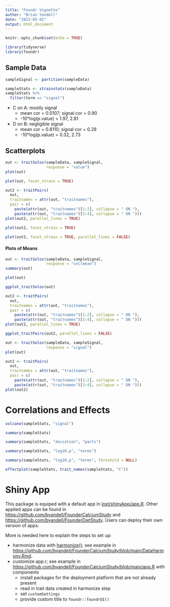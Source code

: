 ```yaml
---
title: "Foundr Vignette"
author: "Brian Yandell"
date: "2023-03-02"
output: html_document
---
```


```r
knitr::opts_chunk$set(echo = TRUE)
```

```r
library(tidyverse)
library(foundr)
```

## Sample Data
```r
sampleSignal <- partition(sampleData)
```

```r
sampleStats <- strainstats(sampleData)
sampleStats %>%
  filter(term == "signal")
```

- C on A: mostly signal
  + mean cor = 0.0107; signal cor = 0.90
  + -10*log(p.value) = 1.97, 2.81
- D on B: negligible signal
  + mean cor = 0.8110; signal cor = 0.28
  + -10*log(p.value) = 0.32, 2.73

## Scatterplots

```r
out <- traitSolos(sampleData, sampleSignal,
                  response = "value")
plot(out)
```

```r
plot(out, facet_strain = TRUE)
```

```r
out2 <- traitPairs(
  out,
  traitnames = attr(out, "traitnames"),
  pair = c(
    paste(attr(out, "traitnames")[1:2], collapse = " ON "),
    paste(attr(out, "traitnames")[3:4], collapse = " ON ")))
plot(out2, parallel_lines = TRUE)
```

```r
plot(out2, facet_strain = TRUE)
```

```r
plot(out2, facet_strain = TRUE, parallel_lines = FALSE)
```

#### Plots of Means

```r
out <- traitSolos(sampleData, sampleSignal,
                  response = "cellmean")
summary(out)
```

```r
plot(out)
```

```r
ggplot_traitSolos(out)
```

```r
out2 <- traitPairs(
  out,
  traitnames = attr(out, "traitnames"),
  pair = c(
    paste(attr(out, "traitnames")[1:2], collapse = " ON "),
    paste(attr(out, "traitnames")[3:4], collapse = " ON ")))
plot(out2, parallel_lines = TRUE)
```

```r
ggplot_traitPairs(out2, parallel_lines = FALSE)
```

```r
out <- traitSolos(sampleData, sampleSignal,
                  response = "signal")
plot(out)
```

```r
out2 <- traitPairs(
  out,
  traitnames = attr(out, "traitnames"),
  pair = c(
    paste(attr(out, "traitnames")[1:2], collapse = " ON "),
    paste(attr(out, "traitnames")[3:4], collapse = " ON ")))
plot(out2)
```

# Correlations and Effects

```r
volcano(sampleStats, "signal")
```

```r
summary(sampleStats)
```

```r
summary(sampleStats, "deviation", "parts")
```

```r
summary(sampleStats, "log10.p", "terms")
```

```r
summary(sampleStats, "log10.p", "terms", threshold = NULL)
```

```r
effectplot(sampleStats, trait_names(sampleStats, "C"))
```

# Shiny App

This package is equiped with a default app in [inst/shinyApp/app.R](https://github.com/byandell/foundr/blob/main/inst/shinyApp/app.R).
Other applied apps can be found in <https://github.com/byandell/FounderCalciumStudy> and
<https://github.com/byandell/FounderDietStudy>. Users can deploy their own version of apps.

More is needed here to explain the steps to set up:

- harmonize data with [harmonize()](https://github.com/byandell/foundr/blob/main/R/harmonize.R); see example in <https://github.com/byandell/FounderCalciumStudy/blob/main/DataHarmony.Rmd>.
- customize app.r; see example in <https://github.com/byandell/FounderCalciumStudy/blob/main/app.R> with components
  + install packages for the deployment platform that are not already present
  + read in trait data created in harmonize step
  + set `customSettings`
  + provide custom title to `foundr::foundrUI()`

